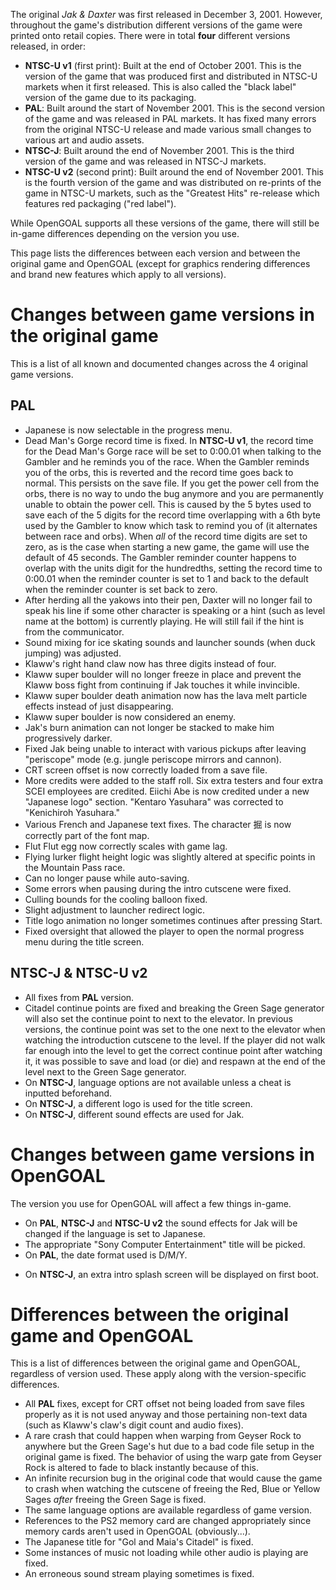 The original _Jak & Daxter_ was first released in December 3, 2001. However, throughout the game's distribution different versions of the game were printed onto retail copies. There were in total **four** different versions released, in order:

- **NTSC-U v1** (first print): Built at the end of October 2001. This is the version of the game that was produced first and distributed in NTSC-U markets when it first released. This is also called the "black label" version of the game due to its packaging.
- **PAL**: Built around the start of November 2001. This is the second version of the game and was released in PAL markets. It has fixed many errors from the original NTSC-U release and made various small changes to various art and audio assets.
- **NTSC-J**: Built around the end of November 2001. This is the third version of the game and was released in NTSC-J markets.
- **NTSC-U v2** (second print): Built around the end of November 2001. This is the fourth version of the game and was distributed on re-prints of the game in NTSC-U markets, such as the "Greatest Hits" re-release which features red packaging ("red label").

While OpenGOAL supports all these versions of the game, there will still be in-game differences depending on the version you use.

This page lists the differences between each version and between the original game and OpenGOAL (except for graphics rendering differences and brand new features which apply to all versions).

# Changes between game versions in the original game

This is a list of all known and documented changes across the 4 original game versions.

## PAL

- Japanese is now selectable in the progress menu.
- Dead Man's Gorge record time is fixed. In **NTSC-U v1**, the record time for the Dead Man's Gorge race will be set to 0:00.01 when talking to the Gambler and he reminds you of the race. When the Gambler reminds you of the orbs, this is reverted and the record time goes back to normal. This persists on the save file. If you get the power cell from the orbs, there is no way to undo the bug anymore and you are permanently unable to obtain the power cell.
This is caused by the 5 bytes used to save each of the 5 digits for the record time overlapping with a 6th byte used by the Gambler to know which task to remind you of (it alternates between race and orbs). When *all* of the record time digits are set to zero, as is the case when starting a new game, the game will use the default of 45 seconds. The Gambler reminder counter happens to overlap with the units digit for the hundredths, setting the record time to 0:00.01 when the reminder counter is set to 1 and back to the default when the reminder counter is set back to zero.
- After herding all the yakows into their pen, Daxter will no longer fail to speak his line if some other character is speaking or a hint (such as level name at the bottom) is currently playing. He will still fail if the hint is from the communicator.
- Sound mixing for ice skating sounds and launcher sounds (when duck jumping) was adjusted.
- Klaww's right hand claw now has three digits instead of four.
- Klaww super boulder will no longer freeze in place and prevent the Klaww boss fight from continuing if Jak touches it while invincible.
- Klaww super boulder death animation now has the lava melt particle effects instead of just disappearing.
- Klaww super boulder is now considered an enemy.
- Jak's burn animation can not longer be stacked to make him progressively darker.
- Fixed Jak being unable to interact with various pickups after leaving "periscope" mode (e.g. jungle periscope mirrors and cannon).
- CRT screen offset is now correctly loaded from a save file.
- More credits were added to the staff roll. Six extra testers and four extra SCEI employees are credited. Eiichi Abe is now credited under a new "Japanese logo" section. "Kentaro Yasuhara" was corrected to "Kenichiroh Yasuhara."
- Various French and Japanese text fixes. The character 掘 is now correctly part of the font map.
- Flut Flut egg now correctly scales with game lag.
- Flying lurker flight height logic was slightly altered at specific points in the Mountain Pass race.
- Can no longer pause while auto-saving.
- Some errors when pausing during the intro cutscene were fixed.
- Culling bounds for the cooling balloon fixed.
- Slight adjustment to launcher redirect logic.
- Title logo animation no longer sometimes continues after pressing Start.
- Fixed oversight that allowed the player to open the normal progress menu during the title screen.
<!-- audio fixes and unknown art fixes -->

## NTSC-J & NTSC-U v2

- All fixes from **PAL** version.
- Citadel continue points are fixed and breaking the Green Sage generator will also set the continue point to next to the elevator. In previous versions, the continue point was set to the one next to the elevator when watching the introduction cutscene to the level. If the player did not walk far enough into the level to get the correct continue point after watching it, it was possible to save and load (or die) and respawn at the end of the level next to the Green Sage generator.
- On **NTSC-J**, language options are not available unless a cheat is inputted beforehand.
- On **NTSC-J**, a different logo is used for the title screen.
- On **NTSC-J**, different sound effects are used for Jak.

# Changes between game versions in OpenGOAL

The version you use for OpenGOAL will affect a few things in-game.

- On **PAL**,  **NTSC-J** and **NTSC-U v2** the sound effects for Jak will be changed if the language is set to Japanese.
- The appropriate "Sony Computer Entertainment" title will be picked.
- On **PAL**, the date format used is D/M/Y.
<!-- - On **NTSC-J**, the date format used is Y/M/D. -->
- On **NTSC-J**, an extra intro splash screen will be displayed on first boot.

# Differences between the original game and OpenGOAL

This is a list of differences between the original game and OpenGOAL, regardless of version used. These apply along with the version-specific differences.

<!-- undoubtedly missing some? -->
- All **PAL** fixes, except for CRT offset not being loaded from save files properly as it is not used anyway and those pertaining non-text data (such as Klaww's claw's digit count and audio fixes).
- A rare crash that could happen when warping from Geyser Rock to anywhere but the Green Sage's hut due to a bad code file setup in the original game is fixed. The behavior of using the warp gate from Geyser Rock is altered to fade to black instantly because of this.
- An infinite recursion bug in the original code that would cause the game to crash when watching the cutscene of freeing the Red, Blue or Yellow Sages *after* freeing the Green Sage is fixed.
- The same language options are available regardless of game version.
- References to the PS2 memory card are changed appropriately since memory cards aren't used in OpenGOAL (obviously...).
- The Japanese title for "Gol and Maia's Citadel" is fixed.
- Some instances of music not loading while other audio is playing are fixed.
- An erroneous sound stream playing sometimes is fixed.
